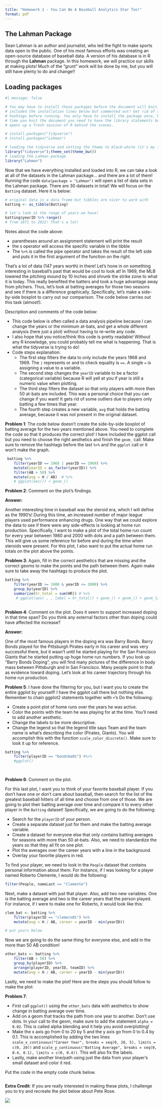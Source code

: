 ```yaml
---
title: "Homework 1 - You Can Be A Baseball Analytics Star Too!"
format: pdf
---
```


## The Lahman Package

Sean Lahman is an author and journalist, who led the fight to make sports data open to the public. One of his most famous efforts was creating an open-source database of baseball data. A version of his database is in R through the __Lahman__ package. In this homework, we will practice our skills at making plots! Much of the "grunt" work will be done by me, but you will still have plenty to do and change!!

## Loading packages

```r

#| message: false

# You may have to install these packages before the document will knit. I have
# included the installation lines below but commented out! Get rid of the
# hashtags before running. You only have to install the package once, but every
# time you knit the document you need to have the library statements because it
# opens up a fresh session of R behind the scenes.

# install.packages("tidyverse")
# install.packages("Lahman")

# loading the tidyverse and setting the theme to black-white (it's my favorite theme)
library("tidyverse");theme_set(theme_bw())
# loading the Lahman package
library("Lahman")
```

Now that we have everything installed and loaded into R, we can take a look at all of the datasets in the Lahman package... and there are a lot of them! Running the code `data(package = "Lahman")` will open a list of data sets in the Lahman package. There are 30 datasets in total! We will focus on the `Batting` dataset. Here it is below:

```r
# original data is a data frame but tibbles are nicer to work with
batting <- as_tibble(Batting)

# let's look at the range of years we have! 
batting$yearID %>% range()
# from 1871 to 2022! That's a lot! 
```

Notes about the code above: 

- parentheses around an assignment statement will print the result
- the `$` operator will access the specific variable in the tibble
- The `%>%` is called the pipe operator and takes the result of the left side and puts it in the first argument of the function on the right.

That's a lot of data (147 years worth) in there! Let's hone in on something interesting in baseball's past that would be cool to look at! In 1969, the MLB lowered the pitching mound by 10 inches and shrunk the strike zone to what it is today. This really benefited the batters and took a huge advantage away from pitchers. Thus, let's look at batting averages for those two seasons and see if there is a difference graphically. Specifically, let's make a side-by-side boxplot to carry out our comparison. The code below carries out this task (almost!). 

Description and comments of the code below:

- This code below is often called a data analysis pipeline because I can change the years or the minimum at-bats, and get a whole different analysis (here just a plot) without having to re-write any code.
- I also hope that you notice/think this code is pretty readable! Without any R knowledge, you could probably tell me what is happening. That is what the tidyverse is trying to do!
- Code steps explanation:
    + The first step filters the data to only include the years 1968 and 1969. The `|` represents or and to check equality is `==`. A single `=` is assigning a value to a variable.
    + The second step changes the `yearID` variable to be a factor (categorical variable) because R will yell at you if year is still a numeric value when plotting.
    + The third step filters the dataset so that only players with more than 50 at-bats are included. This was a personal choice that you can change if you want! It gets rid of some outliers due to players only batting a few times that year.
    + The fourth step creates a new variable, `avg` that holds the batting average, because it was not present in the original dataset.

__Problem 1__: The code below doesn't create the side-by-side boxplot of batting average for the two years mentioned above. You need to complete the code so that it produces the correct plot! I have included the ggplot call but you need to choose the right aesthetics and finish the `geom_` call. Make sure to remove the hashtags before the last `%>%` and the `ggplot` call or it won't make the graph.
```r
 batting %>% 
    filter(yearID == 1968 | yearID == 1969) %>%
    mutate(yearID = as_factor(yearID)) %>% 
    filter(AB > 50) %>% 
    mutate(avg = H / AB)  # %>% 
    # ggplot(aes()) + geom_()
```

__Problem 2__: Comment on the plot's findings.

**Answer:** 


Another interesting time in baseball was the steroid era, which I will define as the 1990's! During this time, an increased number of major league players used performance enhancing drugs. One way that we could explore the data to see if there were any side-effects is looking at home run production. Specifically, I want to make a plot of the total home run count for every year between 1980 and 2000 with dots and a path between them. This will give us some reference for before and during the time when steroids were present. For this plot, I also want to put the actual home run totals on the plot above the points.

__Problem 3__: Again, fill in the correct aesthetics that are missing and the correct geoms to make the points and the path between them. Again make sure to take away the hashtags to produce the plot.

```r
batting %>% 
    filter(yearID >= 1980 & yearID <= 2000) %>% 
    group_by(yearID) %>% 
    summarize(hr_total = sum(HR)) # %>% 
     # ggplot(aes( , , label = hr_total)) + geom_() + geom_() + geom_label(size = 3, vjust = -.25) + labs(x = "Year", y = "Home Run Total")
    
```

__Problem 4__: Comment on the plot. Does it seem to support increased doping in that time span? Do you think any external factors other than doping could have affected the increase?

**Answer:** 


One of the most famous players in the doping era was Barry Bonds. Barry Bonds played for the Pittsburgh Pirates early in his career and was very successful there, but it wasn't until he started playing for the San Francisco Giants that he started putting up huge home run numbers. If you look up "Barry Bonds Doping", you will find many  pictures of the difference in body mass between Pittsburgh and in San Francisco. Many people point to that as evidence toward doping. Let's look at his career trajectory through his home run production.

__Problem 5__: I have done the filtering for you, but I want you to create the entire ggplot by yourself! I have the ggplot call there but nothing else. Remember to chain ggplot2 statements together with `+`'s Do the following:

- Create a point plot of home runs over the years he was active.
- Color the points with the team he was playing for at the time. You'll need to add another aesthetic.
- Change the labels to be more descriptive.
- Change the legend so that the legend title says Team and the team name is what's describing the color (Pirates, Giants). You will accomplish this with the function `scale_color_discrete()`. Make sure to look it up for reference.

```r
batting %>% 
    filter(playerID == "bondsba01") #%>% 
    #ggplot() 
    
    
```

__Problem 6__: Comment on the plot.


For this last plot, I want you to think of your favorite baseball player. If you don't have one or don't care about baseball, then search for the list of the greatest baseball hitters of all time and choose from one of those. We are going to plot their batting average over time and compare it to every other player in the `Batting` dataset! Specifically, we are going to do the following:

- Search for the `playerID` of your person.
- Create a separate dataset just for them and make the batting average variable.
- Create a dataset for everyone else that only contains batting averages for seasons with more than 50 at-bats. Also, we need to standardize the years so that they all fit on one plot.
- Plot the averages over the career years with a line in the background.
- Overlay your favorite players in red. 


To find your player, we need to look in the `People` dataset that contains personal information about them. For instance, if I was looking for a player named Roberto Clemente, I would do the following:
```r
filter(People, nameLast == "Clemente")
```
 
Next, make a dataset with just that player. Also, add two new variables. One is the batting average and two is the career years that the person played. For instance, if I were to make one for Roberto, it would look like this:
```r
clem_bat <- batting %>% 
    filter(playerID == "clemero01") %>% 
    mutate(avg = H / AB, career = yearID - min(yearID))

# put yours below

```

Now we are going to do the same thing for everyone else, and add in the more than 50 AB condition!

```r
other_bats <- batting %>% 
    filter(AB > 50) %>% 
    group_by(playerID) %>% 
    arrange(playerID, yearID, teamID) %>%
    mutate(avg = H / AB, career = yearID - min(yearID))
```

Lastly, we need to make the plot! Here are the steps you should follow to make the plot:

__Problem 7__:

- First call `ggplot()` using the `other_bats` data with aesthetics to show change in batting average over time.
- Add on a geom that tracks the path from one year to another. Don't use dots. In your call to the geom, make sure to add the statement `alpha = 0.02`. This is called alpha blending and it help you avoid overplotting!
- Make the x axis go from 0 to 20 by 5 and the y axis go from 0 to 0.4 by 0.1. This is accomplished by adding the two lines `scale_x_continuous("Career Year", breaks = seq(0, 20, 5), limits = c(0, 20))` and `scale_y_continuous("Batting Average", breaks = seq(0, 0.4, 0.1), limits = c(0, 0.4))`. This will also fix the labels.
- Lastly, make another line/path using just the data from your player's small dataset and color it red.

Put the code in the empty code chunk below.

```r

```

__Extra Credit__: If you are really interested in making these plots, I challenge you to try and recreate the plot below about Pete Rose.

![](img/pete_rose_pic.png)